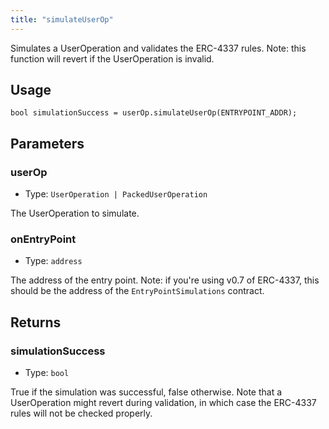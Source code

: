 ```yaml
---
title: "simulateUserOp"
---
```


Simulates a UserOperation and validates the ERC-4337 rules. Note: this function will revert if the UserOperation is invalid.

## Usage

```solidity
bool simulationSuccess = userOp.simulateUserOp(ENTRYPOINT_ADDR);
```

## Parameters

### userOp

- Type: `UserOperation | PackedUserOperation`

The UserOperation to simulate.

### onEntryPoint

- Type: `address`

The address of the entry point. Note: if you're using v0.7 of ERC-4337, this should be the address of the `EntryPointSimulations` contract.

## Returns

### simulationSuccess

- Type: `bool`

True if the simulation was successful, false otherwise. Note that a UserOperation might revert during validation, in which case the ERC-4337 rules will not be checked properly.
